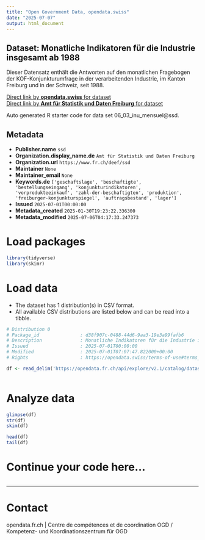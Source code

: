 ```yaml
---
title: "Open Government Data, opendata.swiss"
date: "2025-07-07"
output: html_document
---
```


## Dataset: Monatliche Indikatoren für die Industrie insgesamt ab 1988

Dieser Datensatz enthält die Antworten auf den monatlichen Fragebogen der KOF-Konjunkturumfrage in der verarbeitenden Industrie, im Kanton Freiburg und in der Schweiz, seit 1988.

[Direct link by **opendata.swiss** for dataset](https://opendata.swiss/de/dataset/monatliche-indikatoren-fur-die-industrie-insgesamt-ab-1988)<br>
[Direct link by **Amt für Statistik und Daten Freiburg** for dataset](https://opendata.fr.ch/explore/dataset/06_03_inu_mensuel/)

Auto generated R starter code for data set 06_03_inu_mensuel@ssd.

## Metadata

- **Publisher.name** `ssd`
- **Organization.display_name.de** `Amt für Statistik und Daten Freiburg`
- **Organization.url** `https://www.fr.ch/deef/ssd`
- **Maintainer** `None`
- **Maintainer_email** `None`
- **Keywords.de** `['geschaftslage', 'beschaftigte', 'bestellungseingang', 'konjunkturindikatoren', 'vorprodukteeinkauf', 'zahl-der-beschaftigten', 'produktion', 'freiburger-konjunkturspiegel', 'auftragsbestand', 'lager']`
- **Issued** `2025-07-01T00:00:00`
- **Metadata_created** `2025-01-30T19:23:22.336300`
- **Metadata_modified** `2025-07-06T04:17:33.247373`


# Load packages

```r

library(tidyverse)
library(skimr)

```

# Load data

-   The dataset has 1 distribution(s) in CSV format.
-   All available CSV distributions are listed below and can be read into a tibble.

```r

# Distribution 0
# Package_id               : d38f907c-0488-44d6-9aa3-19e3a99fafb6
# Description              : Monatliche Indikatoren für die Industrie insgesamt ab 1988 (csv)
# Issued                   : 2025-07-01T00:00:00
# Modified                 : 2025-07-01T07:07:47.822000+00:00
# Rights                   : https://opendata.swiss/terms-of-use#terms_by

df <- read_delim('https://opendata.fr.ch/api/explore/v2.1/catalog/datasets/06_03_inu_mensuel/exports/csv?use_labels=true')



```

# Analyze data

```r

glimpse(df)
str(df)
skim(df)

head(df)
tail(df)

```

# Continue your code here...

```r

```

------------------------------------------------------------------------

# Contact

opendata.fr.ch | Centre de compétences et de coordination OGD / Kompetenz- und Koordinationszentrum für OGD
